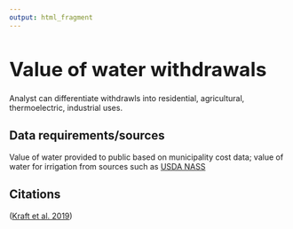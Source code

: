 ```yaml
---
output: html_fragment
---
```


<style type="text/css">
  h1{
  font-size: 2.5em;
}
</style>

# Value of water withdrawals

Analyst can differentiate withdrawls into residential, agricultural, thermoelectric, industrial uses.

## Data requirements/sources
Value of water provided to public based on municipality cost data; value of water for irrigation from sources such as [USDA NASS](https://www.nass.usda.gov/Charts_and_Maps/Agricultural_Prices/index.php){target="_blank"}

## Citations
([Kraft et al. 2019](https://doi.org/10.1111/1752-1688.12718){target="_blank"})